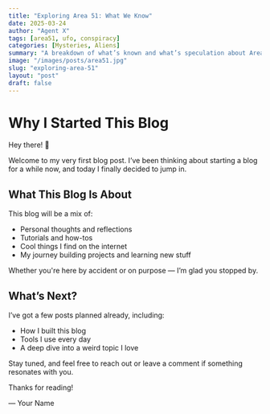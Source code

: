 ```yaml
---
title: "Exploring Area 51: What We Know"
date: 2025-03-24
author: "Agent X"
tags: [area51, ufo, conspiracy]
categories: [Mysteries, Aliens]
summary: "A breakdown of what’s known and what’s speculation about Area 51."
image: "/images/posts/area51.jpg"
slug: "exploring-area-51"
layout: "post"
draft: false
---
```


# Why I Started This Blog

Hey there! 👋

Welcome to my very first blog post. I’ve been thinking about starting a blog for a while now, and today I finally decided to jump in.

## What This Blog Is About

This blog will be a mix of:

- Personal thoughts and reflections
- Tutorials and how-tos
- Cool things I find on the internet
- My journey building projects and learning new stuff

Whether you're here by accident or on purpose — I’m glad you stopped by.

## What’s Next?

I’ve got a few posts planned already, including:

- How I built this blog
- Tools I use every day
- A deep dive into a weird topic I love

Stay tuned, and feel free to reach out or leave a comment if something resonates with you.

Thanks for reading!

— Your Name
